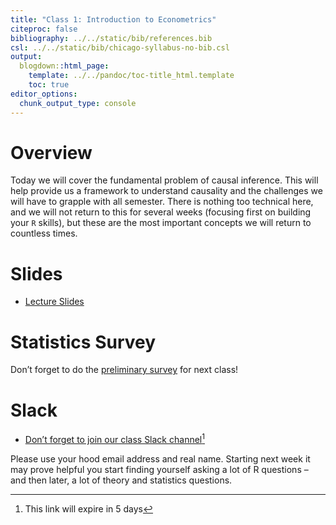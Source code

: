 ```yaml
---
title: "Class 1: Introduction to Econometrics"
citeproc: false
bibliography: ../../static/bib/references.bib
csl: ../../static/bib/chicago-syllabus-no-bib.csl
output:
  blogdown::html_page:
    template: ../../pandoc/toc-title_html.template
    toc: true
editor_options: 
  chunk_output_type: console
---
```


# Overview

Today we will cover the fundamental problem of causal inference. This will help provide us a framework to understand causality and the challenges we will have to grapple with all semester. There is nothing too technical here, and we will not return to this for several weeks (focusing first on building your `R` skills), but these are the most important concepts we will return to countless times.

# Slides

- [<i class="fas fa-external-link-square-alt"></i> Lecture Slides](/slides/02-slides.html)

# Statistics Survey

Don't forget to do the [preliminary survey](/assignment/00-preliminary-survey.html) for next class!

# Slack

- [Don't forget to join our class Slack channel](https://join.slack.com/t/hoodeconometrics/shared_invite/enQtNzQxMzI1MTU0ODM4LTVhOWI5Zjc5YzdiOGU5YzY0MmZiM2QxOGQwMWQwMjc4Y2FmYTk5Yjg5ZDZhZTY4ZDZiYWU2YzAzMTU1MDIwYTE)^[This link will expire in 5 days]

Please use your hood email address and real name. Starting next week it may prove helpful you start finding yourself asking a lot of R questions -- and then later, a lot of theory and statistics questions.